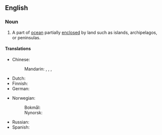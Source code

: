 ==English==
{{wikipedia}}

===Noun===
{{en-noun}}

# A part of [[ocean]] partially [[enclosed]] by land such as islands, archipelagos, or peninsulas. {{topics|en|Seas}}

====Translations====
{{trans-top|part of ocean}}
* Chinese:
*: Mandarin: {{t+|cmn|邊緣海}}, {{t+|cmn|边缘海|tr=biānyuánhǎi}}, {{t|cmn|陸緣海}}, {{t|cmn|陆缘海|tr=lùyuánhǎi}}
* Dutch: {{t+|nl|binnenzee|n}}
* Finnish: {{t+|fi|reunameri}}
* German: {{t|de|Randmeer|n}}
{{trans-mid}}
* Norwegian:
*: Bokmål: {{t+|nb|randhav|n}}
*: Nynorsk: {{t|nn|randhav|n}}
* Russian: {{t|ru|окра́инное мо́ре|n}}
* Spanish: {{t|es|mar marginal|m}}
{{trans-bottom}}
